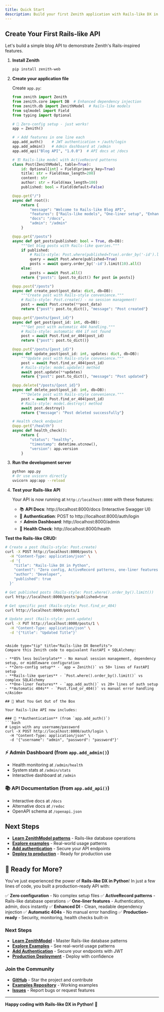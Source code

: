 ```yaml
---
title: Quick Start
description: Build your first Zenith application with Rails-like DX in 5 minutes
---
```



## Create Your First Rails-like API

Let's build a simple blog API to demonstrate Zenith's Rails-inspired features.

1. **Install Zenith**

   ```bash
   pip install zenith-web
   ```

2. **Create your application file**

   Create `app.py`:

   ```python
   from zenith import Zenith
   from zenith.core import DB  # Enhanced dependency injection
   from zenith.db import ZenithModel  # Rails-like models
   from sqlmodel import Field
   from typing import Optional

   # 🚀 Zero-config setup - just works!
   app = Zenith()

   # ⚡ Add features in one line each
   app.add_auth()    # JWT authentication + /auth/login
   app.add_admin()   # Admin dashboard at /admin
   app.add_api("Blog API", "1.0.0")  # API docs at /docs

   # 🏗️ Rails-like model with ActiveRecord patterns
   class Post(ZenithModel, table=True):
       id: Optional[int] = Field(primary_key=True)
       title: str = Field(max_length=200)
       content: str
       author: str = Field(max_length=100)
       published: bool = Field(default=False)

   @app.get("/")
   async def root():
       return {
           "message": "Welcome to Rails-like Blog API",
           "features": ["Rails-like models", "One-liner setup", "Enhanced DX"],
           "docs": "/docs",
           "admin": "/admin"
       }

   @app.get("/posts")
   async def get_posts(published: bool = True, db=DB):
       """Get blog posts with Rails-like queries."""
       if published:
           # Rails-style: Post.where(published=True).order_by('-id').limit(10)
           query = await Post.where(published=True)
           posts = await query.order_by('-id').limit(10).all()
       else:
           posts = await Post.all()
       return {"posts": [post.to_dict() for post in posts]}

   @app.post("/posts")
   async def create_post(post_data: dict, db=DB):
       """Create post with Rails-style convenience."""
       # Rails-style: Post.create() - no session management!
       post = await Post.create(**post_data)
       return {"post": post.to_dict(), "message": "Post created"}

   @app.get("/posts/{post_id}")
   async def get_post(post_id: int, db=DB):
       """Get post with automatic 404 handling."""
       # Rails-style: automatic 404 if not found
       post = await Post.find_or_404(post_id)
       return {"post": post.to_dict()}

   @app.put("/posts/{post_id}")
   async def update_post(post_id: int, updates: dict, db=DB):
       """Update post with Rails-style convenience."""
       post = await Post.find_or_404(post_id)
       # Rails-style: model.update() method
       await post.update(**updates)
       return {"post": post.to_dict(), "message": "Post updated"}

   @app.delete("/posts/{post_id}")
   async def delete_post(post_id: int, db=DB):
       """Delete post with Rails-style convenience."""
       post = await Post.find_or_404(post_id)
       # Rails-style: model.destroy() method
       await post.destroy()
       return {"message": "Post deleted successfully"}
   
   # Health check endpoint
   @app.get("/health")
   async def health_check():
       return {
           "status": "healthy",
           "timestamp": datetime.utcnow(),
           "version": app.version
       }
   ```

3. **Run the development server**

   ```bash
   python app.py
   # Or use uvicorn directly
   uvicorn app:app --reload
   ```

4. **Test your Rails-like API**

   Your API is now running at `http://localhost:8000` with these features:
   - 📚 **API Docs**: http://localhost:8000/docs (Interactive Swagger UI)
   - 🔐 **Authentication**: POST to http://localhost:8000/auth/login
   - ⚡ **Admin Dashboard**: http://localhost:8000/admin
   - 🏥 **Health Check**: http://localhost:8000/health

**Test the Rails-like CRUD:**
```bash
# Create a post (Rails-style: Post.create)
curl -X POST http://localhost:8000/posts \
  -H "Content-Type: application/json" \
  -d '{
    "title": "Rails-like DX in Python",
    "content": "Zero config, ActiveRecord patterns, one-liner features!",
    "author": "Developer",
    "published": true
  }'

# Get published posts (Rails-style: Post.where().order_by().limit())
curl http://localhost:8000/posts?published=true

# Get specific post (Rails-style: Post.find_or_404)
curl http://localhost:8000/posts/1

# Update post (Rails-style: post.update)
curl -X PUT http://localhost:8000/posts/1 \
  -H "Content-Type: application/json" \
  -d '{"title": "Updated Title"}'
```

```

<Aside type="tip" title="Rails-like DX Benefits">
Compare this Zenith code to equivalent FastAPI + SQLAlchemy:

- **85% less boilerplate** - No manual session management, dependency setup, or middleware configuration
- **Zero-config setup** - `app = Zenith()` vs 50+ lines of FastAPI setup
- **Rails-like queries** - `Post.where().order_by().limit()` vs complex SQLAlchemy
- **One-liner features** - `app.add_auth()` vs 20+ lines of auth setup
- **Automatic 404s** - `Post.find_or_404()` vs manual error handling
</Aside>

## 🎯 What You Get Out of the Box

Your Rails-like API now includes:

### 🔐 **Authentication** (from `app.add_auth()`)
```bash
# Login with any username/password
curl -X POST http://localhost:8000/auth/login \
  -H "Content-Type: application/json" \
  -d '{"username": "admin", "password": "password"}'
```

### ⚡ **Admin Dashboard** (from `app.add_admin()`)
- Health monitoring at `/admin/health`
- System stats at `/admin/stats`
- Interactive dashboard at `/admin`

### 📚 **API Documentation** (from `app.add_api()`)
- Interactive docs at `/docs`
- Alternative docs at `/redoc`
- OpenAPI schema at `/openapi.json`

## Next Steps

- **[Learn ZenithModel patterns](./models.md)** - Rails-like database operations
- **[Explore examples](../examples/)** - Real-world usage patterns
- **[Add authentication](./auth.md)** - Secure your API endpoints
- **[Deploy to production](./deployment.md)** - Ready for production use


## 🚀 Ready for More?

You've just experienced the power of **Rails-like DX in Python**! In just a few lines of code, you built a production-ready API with:

✅ **Zero configuration** - No complex setup files
✅ **ActiveRecord patterns** - Rails-like database operations
✅ **One-liner features** - Authentication, admin, docs instantly
✅ **Enhanced DI** - Clean, readable dependency injection
✅ **Automatic 404s** - No manual error handling
✅ **Production-ready** - Security, monitoring, health checks built-in

### Next Steps

- **[Learn ZenithModel](../models.md)** - Master Rails-like database patterns
- **[Explore Examples](../examples/)** - See real-world usage patterns
- **[Add Authentication](../auth.md)** - Secure your endpoints with JWT
- **[Production Deployment](../deployment.md)** - Deploy with confidence

### Join the Community

- **[GitHub](https://github.com/nijaru/zenith)** - Star the project and contribute
- **[Examples Repository](https://github.com/nijaru/zenith/tree/main/examples)** - Working examples
- **[Issues](https://github.com/nijaru/zenith/issues)** - Report bugs or request features

---

**Happy coding with Rails-like DX in Python!** 🎉